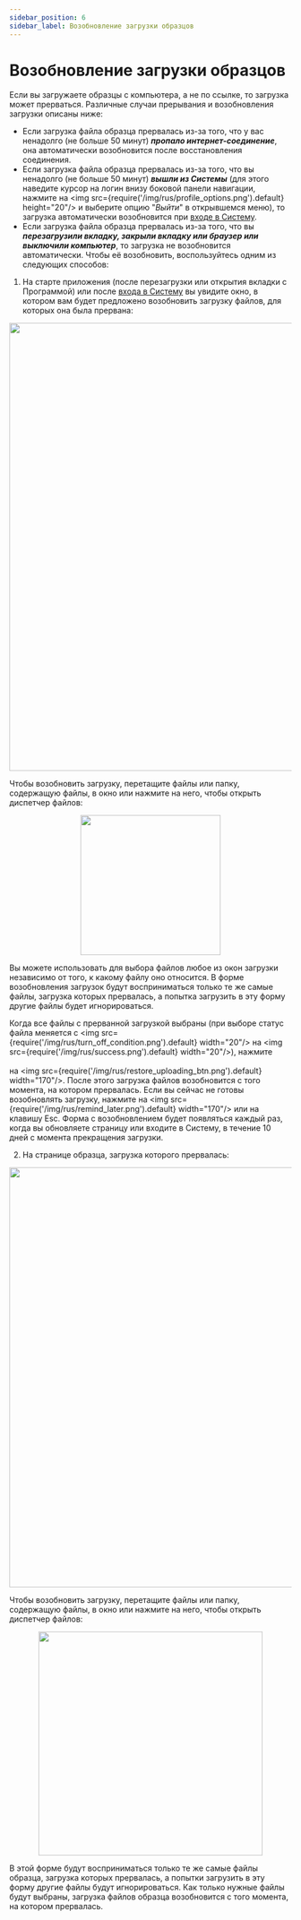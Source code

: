 ```yaml
---
sidebar_position: 6
sidebar_label: Возобновление загрузки образцов
---
```


# Возобновление загрузки образцов

Если вы загружаете образцы с компьютера, а не по ссылке, то загрузка может прерваться.
Различные случаи прерывания и возобновления загрузки описаны ниже:
- Если загрузка файла образца прервалась из-за того, что у вас ненадолго (не больше 50
минут) ***пропало интернет-соединение***, она автоматически возобновится после восстановления соединения.
- Если загрузка файла образца прервалась из-за того, что вы ненадолго (не больше 50 минут) ***вышли из Системы***
(для этого наведите курсор на логин внизу боковой панели навигации,
нажмите на <img src={require('/img/rus/profile_options.png').default} height="20"/> и выберите
опцию "*Выйти*" в открывшемся меню), то загрузка автоматически возобновится при [входе в Систему](/log_in#sign-in).
- Если загрузка файла образца прервалась из-за того, что
вы ***перезагрузили вкладку, закрыли вкладку или браузер или выключили компьютер***, то загрузка не
возобновится автоматически. Чтобы её возобновить, воспользуйтесь одним из следующих способов:
1. На старте приложения (после перезагрузки или открытия вкладки с Программой) или
после [входа в Систему](/log_in#sign-in) вы увидите окно, в котором вам будет предложено возобновить
загрузку файлов, для которых она была прервана:

<p align="center">
<img src={require('/img/rus/restore_uploading.png').default} width="800"/>
</p>

Чтобы возобновить загрузку, перетащите файлы или папку, содержащую файлы, в окно или нажмите на него,
чтобы открыть диспетчер файлов:

<p align="center">
<img src={require('/img/rus/failed_upload_window.png').default} width="250"/>
</p>

Вы можете использовать для выбора файлов любое из окон загрузки независимо от того, к какому файлу оно относится.
В форме возобновления загрузок будут восприниматься только те же самые файлы, загрузка которых прервалась,
а попытка загрузить в эту форму другие файлы будет игнорироваться.

Когда все файлы с прерванной загрузкой выбраны (при выборе
статус файла меняется с <img src={require('/img/rus/turn_off_condition.png').default} width="20"/> на <img src={require('/img/rus/success.png').default} width="20"/>),
нажмите<br></br>на <img src={require('/img/rus/restore_uploading_btn.png').default} width="170"/>.
После этого загрузка файлов возобновится с того момента, на котором прервалась.
Если вы сейчас не готовы возобновлять загрузку,
нажмите на <img src={require('/img/rus/remind_later.png').default} width="170"/> или на клавишу Esc.
Форма с возобновлением будет появляться каждый раз, когда вы обновляете страницу или входите
в Систему, в течение 10 дней с момента прекращения загрузки.

2. На странице образца, загрузка которого прервалась:

<p align="center">
<img src={require('/img/rus/failed_upload_on_sample_page.png').default} width="750"/>
</p>

Чтобы возобновить загрузку, перетащите файлы или папку, содержащую файлы, в окно или нажмите на него,
чтобы открыть диспетчер файлов:

<p align="center">
<img src={require('/img/rus/upload_window_on_sample_page.png').default} width="400"/>
</p>

В этой форме будут восприниматься только те же самые файлы образца, загрузка которых прервалась,
а попытки загрузить в эту форму другие файлы будут игнорироваться.
Как только нужные файлы будут выбраны, загрузка файлов образца возобновится с того момента,
на котором прервалась.
